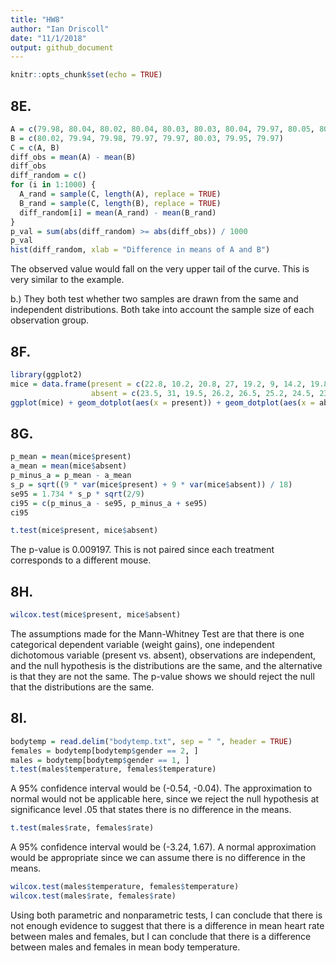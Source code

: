 ```yaml
---
title: "HW8"
author: "Ian Driscoll"
date: "11/1/2018"
output: github_document
---
```


```r
knitr::opts_chunk$set(echo = TRUE)
```

## 8E.

```r
A = c(79.98, 80.04, 80.02, 80.04, 80.03, 80.03, 80.04, 79.97, 80.05, 80.03, 80.02, 80.00, 80.02)
B = c(80.02, 79.94, 79.98, 79.97, 79.97, 80.03, 79.95, 79.97)
C = c(A, B)
diff_obs = mean(A) - mean(B)
diff_obs
diff_random = c()
for (i in 1:1000) {
  A_rand = sample(C, length(A), replace = TRUE)
  B_rand = sample(C, length(B), replace = TRUE)
  diff_random[i] = mean(A_rand) - mean(B_rand)
}
p_val = sum(abs(diff_random) >= abs(diff_obs)) / 1000
p_val
hist(diff_random, xlab = "Difference in means of A and B")
```

The observed value would fall on the very upper tail of the curve. This is very similar to the example.

b.) They both test whether two samples are drawn from the same and independent distributions. Both take into account the sample size of each observation group.

## 8F.

```r
library(ggplot2)
mice = data.frame(present = c(22.8, 10.2, 20.8, 27, 19.2, 9, 14.2, 19.8, 14.5, 14.8),
                  absent = c(23.5, 31, 19.5, 26.2, 26.5, 25.2, 24.5, 23.8, 27.8, 22))
ggplot(mice) + geom_dotplot(aes(x = present)) + geom_dotplot(aes(x = absent, fill = "red"))

```

## 8G.

```r
p_mean = mean(mice$present)
a_mean = mean(mice$absent)
p_minus_a = p_mean - a_mean
s_p = sqrt((9 * var(mice$present) + 9 * var(mice$absent)) / 18)
se95 = 1.734 * s_p * sqrt(2/9)
ci95 = c(p_minus_a - se95, p_minus_a + se95)
ci95

t.test(mice$present, mice$absent)
```

The p-value is 0.009197. This is not paired since each treatment corresponds to a different mouse.

## 8H.

```r
wilcox.test(mice$present, mice$absent)
```

The assumptions made for the Mann-Whitney Test are that there is one categorical dependent variable (weight gains), one independent dichotomous variable (present vs. absent), observations are independent, and the null hypothesis is the distributions are the same, and the alternative is that they are not the same. The p-value shows we should reject the null that the distributions are the same.

## 8I.

```r
bodytemp = read.delim("bodytemp.txt", sep = " ", header = TRUE)
females = bodytemp[bodytemp$gender == 2, ]
males = bodytemp[bodytemp$gender == 1, ]
t.test(males$temperature, females$temperature)
```

A 95% confidence interval would be (-0.54, -0.04). The approximation to normal would not be applicable here, since we reject the null hypothesis at significance level .05 that states there is no difference in the means.

```r
t.test(males$rate, females$rate)
```
A 95% confidence interval would be (-3.24, 1.67). A normal approximation would be appropriate since we can assume there is no difference in the means.

```r
wilcox.test(males$temperature, females$temperature)
wilcox.test(males$rate, females$rate)
```

Using both parametric and nonparametric tests, I can conclude that there is not enough evidence to suggest that there is a difference in mean heart rate between males and females, but I can conclude that there is a difference between males and females in mean body temperature.


